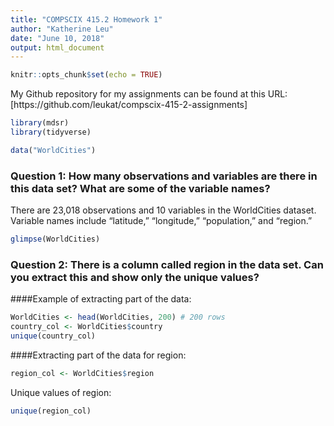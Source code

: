 ```yaml
---
title: "COMPSCIX 415.2 Homework 1"
author: "Katherine Leu"
date: "June 10, 2018"
output: html_document
---
```


```r
knitr::opts_chunk$set(echo = TRUE)
```

My Github repository for my assignments can be found at this URL: [https://github.com/leukat/compscix-415-2-assignments]

```r
library(mdsr)
library(tidyverse)
```

```r
data("WorldCities")
```
### Question 1: How many observations and variables are there in this data set? What are some of the variable names?

There are 23,018 observations and 10 variables in the WorldCities dataset.  Variable names include "latitude," "longitude," "population," and "region."
```r
glimpse(WorldCities)
```

### Question 2: There is a column called region in the data set. Can you extract this and show only the unique values?

####Example of extracting part of the data:
```r
WorldCities <- head(WorldCities, 200) # 200 rows
country_col <- WorldCities$country
unique(country_col)
```
####Extracting part of the data for region:
```r
region_col <- WorldCities$region
```
Unique values of region:
```r
unique(region_col)
```
